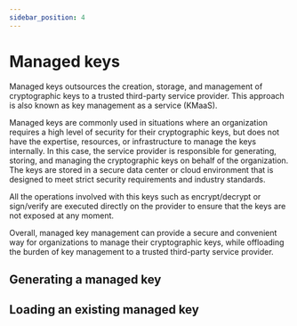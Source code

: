 ```yaml
---
sidebar_position: 4
---
```



# Managed keys

Managed keys outsources the creation, storage, and management of cryptographic keys to a trusted third-party service provider. This approach is also known as key management as a service (KMaaS).

Managed keys are commonly used in situations where an organization requires a high level of security for their cryptographic keys, but does not have the expertise, resources, or infrastructure to manage the keys internally. In this case, the service provider is responsible for generating, storing, and managing the cryptographic keys on behalf of the organization. The keys are stored in a secure data center or cloud environment that is designed to meet strict security requirements and industry standards.

All the operations involved with this keys such as encrypt/decrypt or sign/verify are executed directly on the provider to ensure that the keys are not exposed at any moment.

Overall, managed key management can provide a secure and convenient way for organizations to manage their cryptographic keys, while offloading the burden of key management to a trusted third-party service provider.

## Generating a managed key


<SdkCodeBlock
  ts={NewManagedKeyJs}
  py={NewManagedKeyPy}
  java={NewManagedKeyJava}
  php={NewManagedKeyPhp}
  go={NewManagedKeyGo}
/>

## Loading an existing managed key


<SdkCodeBlock
  ts={LoadManagedKeyJs}
  py={LoadManagedKeyPy}
  java={LoadManagedKeyJava}
  php={LoadManagedKeyPhp}
  go={LoadManagedKeyGo}
/>
